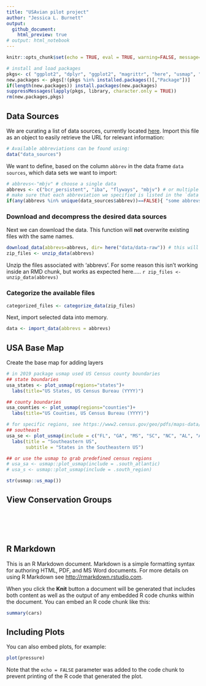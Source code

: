 ```yaml
---
title: "USAvian pilot project"
author: "Jessica L. Burnett"
output:
  github_document:
    html_preview: true
# output: html_notebook
---
```


```r
knitr::opts_chunk$set(echo = TRUE, eval = TRUE, warning=FALSE, message=FALSE)

# install and load packages
pkgs<- c( "ggplot2", "dplyr", "ggplot2", "magrittr", "here", "usmap", "sbtools", "devtools", "USAvian", "ritis")
new.packages <- pkgs[!(pkgs %in% installed.packages()[,"Package"])]
if(length(new.packages)) install.packages(new.packages)
suppressMessages(lapply(pkgs, library, character.only = TRUE))
rm(new.packages,pkgs)
```

## Data Sources
We are curating a list of data sources, currently located [here](https://github.com/TrashBirdEcology/USAvian/blob/master/data/data_sources.csv). Import this file as an object to easily retrieve the URL for relevant information:
```r
# Available abbreviations can be found using:
data("data_sources")
```
We want to define, based on the column `abbrev` in  the data frame `data sources`,  which data sets we want to import:
```r
# abbrevs<-"mbjv" # choose a single data
abbrevs <- c("bcr_persistent", "iba", "flyways", "mbjv") # or multiple data
# make sure that each abbreviation we specified is listed in the `data sources`:
if(any(abbrevs %in% unique(data_sources$abbrev))==FALSE){ "some abbrevs do not appear in data_sources$abbrev. please check."}
```
### Download and decompress the desired data sources
Next we can download the data. This function will **not** overwrite existing files with the same names. 
```r
download_data(abbrevs=abbrevs, dir= here("data/data-raw")) # this will create a new directory if it does not already exist
zip_files <- unzip_data(abbrevs)
```
Unzip the files associated with 'abbrevs'. For some reason this isn't working inside an RMD chunk, but works as expected here.....
`r zip_files <- unzip_data(abbrevs)`

### Categorize the available files
```r
categorized_files <- categorize_data(zip_files)
```
Next, import selected data into memory.
```r
data <- import_data(abbrevs = abbrevs)
```



## USA Base Map
Create the base map for adding layers
```r
# in 2019 package usmap used US Census county boundaries
## state boundaries
usa_states <- plot_usmap(regions="states")+
  labs(title="US States, US Census Bureau (YYYY)")

## county boundaries
usa_counties <- plot_usmap(regions="counties")+
  labs(title="US Counties, US Census Bureau (YYYY)")

# for specific regions, see https://www2.census.gov/geo/pdfs/maps-data/maps/reference/us_regdiv.pdf 
## southeast
usa_se <- plot_usmap(include = c("FL", "GA", "MS", "SC", "NC", "AL", "AR", "LA", "TN")) +
  labs(title = "Southeastern US",
       subtitle = "States in the Southeastern US")

## or use the usmap to grab predefined census regions
# usa_sa <- usmap::plot_usmap(include = .south_atlantic)
# usa_s <- usmap::plot_usmap(include = .south_region)
```
```r
str(usmap::us_map())
```

## 


## View Conservation Groups
```r
```


```r
```
```r
```
```r
```
```r
```

## 


## R Markdown

This is an R Markdown document. Markdown is a simple formatting syntax for authoring HTML, PDF, and MS Word documents. For more details on using R Markdown see <http://rmarkdown.rstudio.com>.

When you click the **Knit** button a document will be generated that includes both content as well as the output of any embedded R code chunks within the document. You can embed an R code chunk like this:

```r
summary(cars)
```

## Including Plots

You can also embed plots, for example:

```r
plot(pressure)
```

Note that the `echo = FALSE` parameter was added to the code chunk to prevent printing of the R code that generated the plot.
